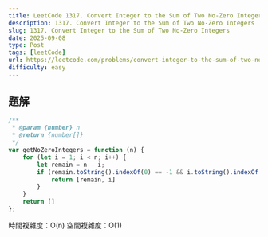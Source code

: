 ```yaml
---
title: LeetCode 1317. Convert Integer to the Sum of Two No-Zero Integers
description: 1317. Convert Integer to the Sum of Two No-Zero Integers
slug: 1317. Convert Integer to the Sum of Two No-Zero Integers
date: 2025-09-08
type: Post
tags: [leetCode]
url: https://leetcode.com/problems/convert-integer-to-the-sum-of-two-no-zero-integers
difficulty: easy
---
```

## 題解

```javascript
/**
 * @param {number} n
 * @return {number[]}
 */
var getNoZeroIntegers = function (n) {
    for (let i = 1; i < n; i++) {
        let remain = n - i;
        if (remain.toString().indexOf(0) == -1 && i.toString().indexOf(0) == -1) {
            return [remain, i]
        }
    }
    return []
};
```

時間複雜度：O(n)
空間複雜度：O(1)